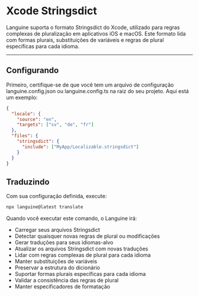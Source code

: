 # Xcode Stringsdict

Languine suporta o formato Stringsdict do Xcode, utilizado para regras complexas de pluralização em aplicativos iOS e macOS. Este formato lida com formas plurais, substituições de variáveis e regras de plural específicas para cada idioma.

---

## Configurando

Primeiro, certifique-se de que você tem um arquivo de configuração languine.config.json ou languine.config.ts na raiz do seu projeto. Aqui está um exemplo:

```json
{
  "locale": {
    "source": "en",
    "targets": ["sv", "de", "fr"]
  },
  "files": {
    "stringsdict": {
      "include": ["MyApp/Localizable.stringsdict"]
    }
  }
}
```

## Traduzindo

Com sua configuração definida, execute:

```bash
npx languine@latest translate
```

Quando você executar este comando, o Languine irá:

- Carregar seus arquivos Stringsdict
- Detectar quaisquer novas regras de plural ou modificações
- Gerar traduções para seus idiomas-alvo
- Atualizar os arquivos Stringsdict com novas traduções
- Lidar com regras complexas de plural para cada idioma
- Manter substituições de variáveis
- Preservar a estrutura do dicionário
- Suportar formas plurais específicas para cada idioma
- Validar a consistência das regras de plural
- Manter especificadores de formatação
